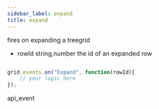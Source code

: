 ```yaml
---
sidebar_label: expand
title: expand
---
```



          


<Short>

fires on expanding a treegrid


</Short>



- rowId		string,number		the id of an expanded row


~~~js

grid.events.on("Expand", function(rowId){
    // your logic here
});


~~~
 api_event

<Descr>






</Descr>

